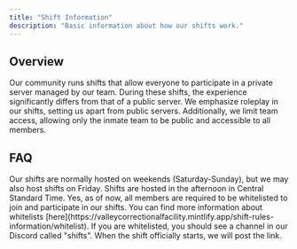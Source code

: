 ```yaml
---
title: "Shift Information"
description: "Basic information about how our shifts work."
---
```


## Overview

Our community runs shifts that allow everyone to participate in a private server managed by our team. During these shifts, the experience significantly differs from that of a public server. We emphasize roleplay in our shifts, setting us apart from public servers. Additionally, we limit team access, allowing only the inmate team to be public and accessible to all members.

## FAQ

<Card title="When are shifts hosted?" icon="clock">
  Our shifts are normally hosted on weekends (Saturday-Sunday), but we may also host shifts on Friday. Shifts are hosted in the afternoon in Central Standard Time.
</Card>

<Card title="Do I need to be whitelisted?" icon="list">
  Yes, as of now, all members are required to be whitelisted to join and participate in our shifts. You can find more information about whitelists [here](https://valleycorrectionalfacility.mintlify.app/shift-rules-information/whitelist).
</Card>

<Card title="Where can I join the shift?" icon="link">
  If you are whitelisted, you should see a channel in our Discord called "shifts". When the shift officially starts, we will post the link.
</Card>